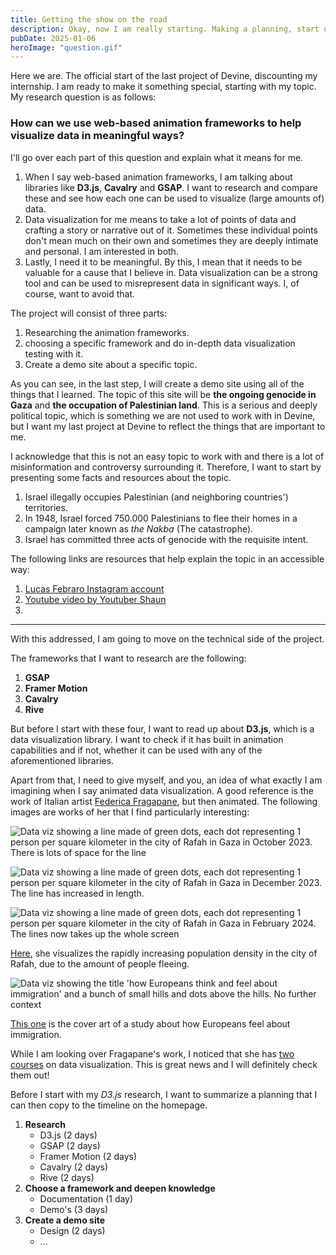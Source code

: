 ```yaml
---
title: Getting the show on the road
description: Okay, now I am really starting. Making a planning, start up some research and write about my subject.
pubDate: 2025-01-06
heroImage: "question.gif"
---
```



Here we are. The official start of the last project of Devine, discounting my internship. I am ready to make it something special, starting with my topic.
My research question is as follows:

### How can we use web-based animation frameworks to help visualize data in meaningful ways?

I'll go over each part of this question and explain what it means for me.

1. When I say web-based animation frameworks, I am talking about libraries like **D3.js**, **Cavalry** and **GSAP**. I want to research and compare these and see how each one can be used to visualize (large amounts of) data.
2. Data visualization for me means to take a lot of points of data and crafting a story or narrative out of it. Sometimes these individual points don't mean much on their own and sometimes they are deeply intimate and personal. I am interested in both.
3. Lastly, I need it to be meaningful. By this, I mean that it needs to be valuable for a cause that I believe in. Data visualization can be a strong tool and can be used to misrepresent data in significant ways. I, of course, want to avoid that.

The project will consist of three parts:

1. Researching the animation frameworks.
2. choosing a specific framework and do in-depth data visualization testing with it.
3. Create a demo site about a specific topic.

As you can see, in the last step, I will create a demo site using all of the things that I learned. The topic of this site will be **the ongoing genocide in Gaza** and **the occupation of Palestinian land**. This is a serious and deeply political topic, which is something we are not used to work with in Devine, but I want my last project at Devine to reflect the things that are important to me.

I acknowledge that this is not an easy topic to work with and there is a lot of misinformation and controversy surrounding it. Therefore, I want to start by presenting some facts and resources about the topic.

1. Israel illegally occupies Palestinian (and neighboring countries') territories. <Source name="Ronen" year="2008" APA="Ronen, Y. (2008). Illegal occupation and its consequences. Israel Law Review, 41(1–2), 201–245. https://doi.org/10.1017/s0021223700000224" link="https://doi.org/10.1017/s0021223700000224" />
2. In 1948, Israel forced 750.000 Palestinians to flee their homes in a campaign later known as *the Nakba* (The catastrophe). <Source name="Natour" year={2015} APA="Natour, G. (2015). The Nakba—Flight and expulsion of the Palestinians in 1948. In Springer eBooks (pp. 81–104). https://doi.org/10.1007/978-3-319-20846-6_5" link="https://doi.org/10.1007/978-3-319-20846-6_5" />
3. Israel has committed three acts of genocide with the requisite intent. <Source name='Albanese' year="2024" APA="Albanese, F. (2024). Report of the Special Rapporteur on the situation of human rights in the Palestinian territories occupied since 1967. https://www.ohchr.org/sites/default/files/documents/hrbodies/hrcouncil/sessions-regular/session55/advance-versions/a-hrc-55-73-auv.pdf" link='https://www.ohchr.org/sites/default/files/documents/hrbodies/hrcouncil/sessions-regular/session55/advance-versions/a-hrc-55-73-auv.pdf' />

The following links are resources that help explain the topic in an accessible way:

1. [Lucas Febraro Instagram account](https://www.instagram.com/lfebraro/)
2. [Youtube video by Youtuber Shaun](https://www.youtube.com/watch?v=3xottY-7m3k)
3. 

---

With this addressed, I am going to move on the technical side of the project.

The frameworks that I want to research are the following:

1. **GSAP**
2. **Framer Motion**
3. **Cavalry**
4. **Rive**

But before I start with these four, I want to read up about **D3.js**, which is a data visualization library. I want to check if it has built in animation capabilities and if not, whether it can be used with any of the aforementioned libraries.

Apart from that, I need to give myself, and you, an idea of what exactly I am imagining when I say animated data visualization. A good reference is the work of Italian artist [Federica Fragapane](https://www.behance.net/FedericaFragapane), but then animated. The following images are works of her that I find particularly interesting:

<div class="flex flex-row gap-4">

![Data viz showing a line made of green dots, each dot representing 1 person per square kilometer in the city of Rafah in Gaza in October 2023. There is lots of space for the line](/getting-the-show-on-the-road/rafah-1.png)

![Data viz showing a line made of green dots, each dot representing 1 person per square kilometer in the city of Rafah in Gaza in December 2023. The line has increased in length.](/getting-the-show-on-the-road/rafah-2.png)

![Data viz showing a line made of green dots, each dot representing 1 person per square kilometer in the city of Rafah in Gaza in February 2024. The lines now takes up the whole screen](/getting-the-show-on-the-road/rafah-3.png)

</div>

[Here](https://www.behance.net/gallery/207824389/Gaza), she visualizes the rapidly increasing population density in the city of Rafah, due to the amount of people fleeing.

![Data viz showing the title 'how Europeans think and feel about immigration' and a bunch of small hills and dots above the hills. No further context](/getting-the-show-on-the-road/hearts-and-minds.png)

[This one](https://www.behance.net/gallery/133409063/Hearts-and-minds) is the cover art of a study about how Europeans feel about immigration.

While I am looking over Fragapane's work, I noticed that she has [two courses](https://www.domestika.org/en/federica_fragapane) on data visualization. This is great news and I will definitely check them out!

Before I start with my *D3.js* research, I want to summarize a planning that I can then copy to the timeline on the homepage.

1. **Research**
    - D3.js (2 days)
    - GSAP (2 days)
    - Framer Motion (2 days)
    - Cavalry (2 days)
    - Rive (2 days)
2. **Choose a framework and deepen knowledge**
    - Documentation (1 day)
    - Demo's (3 days)
3. **Create a demo site**
    - Design (2 days)
    - ...